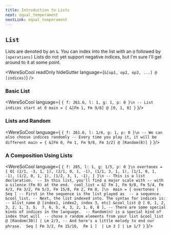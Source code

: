 ```yaml
---
title: Introduction to Lists
next: equal_temperament
nextLink: equal_temperament
---
```


## `List` 
Lists are denoted by an `&`. You can index into the list with an `@` followed by `[operations]` Lists do not
yet support negative indices, but I'm sure I'll get around to 
it at some point. 

<WereSoCool
  readOnly
  hideGutter
  language={`&[op1, op2, op3, ...] @ [indices]`}
/>

### Basic List

<WereSoCool language={
`{ f: 261.6, l: 1, g: 1, p: 0 }\n
-- List indices start at 0
main = {
  &[Fm 1, Fm 9/8] @ [0, 1, 0]
}`
}/>


### Lists and Random

<WereSoCool language={
`{ f: 261.6, l: 1/4, g: 1, p: 0 }\n
-- We can also choose indices randomly
-- Every time you play it, it will be different
main = {
  &[Fm 0, Fm 1, Fm 9/8, Fm 3/2] @ [Random(8)]
}`
}/>

### A Composition Using Lists

<WereSoCool language={
`{ f: 285, l: 1, g: 1/5, p: 0 }\n
overtones = {
  O[
    (2/1, -3, 1, 1),
    (2/1, 0, 1, -1),
    (1/1, 3, 1, 1),
    (1/1, 0, 1, -1),
    (1/2, 0, 1, 1),
    (1/2, 3, 1, -1),
  ]
}\n
-- This is a list declaration. 
-- In this list, you'll find a major scale with
-- with a silence (Fm 0) at the end. 
cool_list = &[
  Fm 1, Fm 9/8, Fm 5/4, Fm 4/3,
  Fm 3/2, Fm 5/3, Fm 15/8, Fm 2,
  Fm 0,
]\n 
main = {
  overtones
  | Seq [
    -- First in the sequence is the list played as 
    -- a sequence. 
    &cool_list,
    -- Next, the list indexed into. The syntax for indices is:
    -- &list_name @ [index1, index2, index 3, etc]
    &cool_list @ [
      0, 1, 2, 3, 2, 1, 3, 5, 
      7, 6, 5, 4, 3, 2, 1, 0, 8
    ],
    -- There are some special kinds of indices in the language. 
    -- Random(n) is a special kind of index that will 
    -- chose n random elements from your list
    &cool_list @ [Random(30)] | Lm 2/3,
    -- And here's a little melody to end our phrase. 
    Seq [
      Fm 3/2,
      Fm 15/16, 
      Fm 1
    ] 
    | Lm 3
  ]
  | Lm 1/7
}`
}/>


